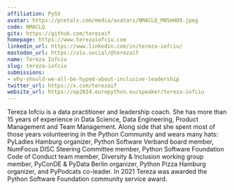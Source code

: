 ```yaml
---
affiliation: PySV
avatar: https://pretalx.com/media/avatars/NMACLQ_M0SmHO9.jpeg
code: NMACLQ
gitx: https://github.com/terezaif
homepage: https://www.terezaiofciu.com
linkedin_url: https://www.linkedin.com/in/tereza-iofciu/
mastodon_url: https://vis.social/@terezaif
name: Tereza Iofciu
slug: tereza-iofciu
submissions:
- why-should-we-all-be-hyped-about-inclusive-leadership
twitter_url: https://x.com/terezaif
website_url: https://ep2024.europython.eu/speaker/tereza-iofciu
---
```


Tereza Iofciu is a data practitioner and leadership coach. She has more than 15 years of experience in Data Science, Data Engineering, Product Management and Team Management. Along side that she spent most of those years volunteering in the Python Community and wears many hats: PyLadies Hamburg organizer, Python Software Verband board member, NumFocus DISC Steering Committee member, Python Software Foundation Code of Conduct team member, Diversity & Inclusion working group member, PyConDE & PyData Berlin organizer, Python Pizza Hamburg organizer, and PyPodcats co-leader. In 2021 Tereza was awarded the Python Software Foundation community service award.
